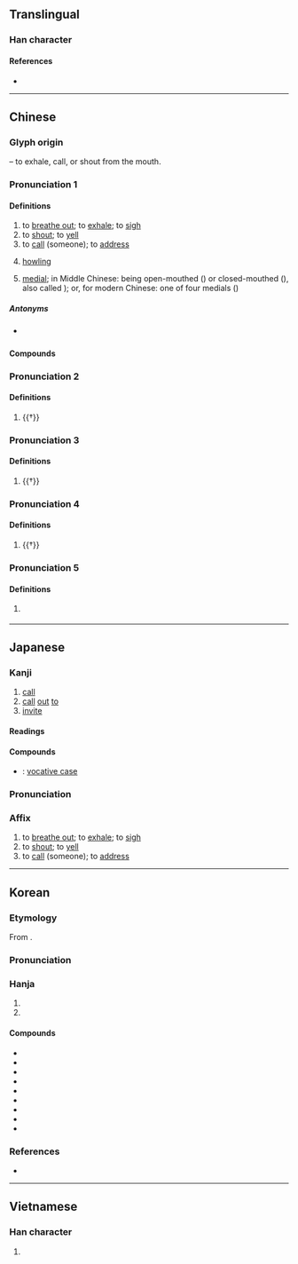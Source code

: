 {{also|呯|謼}}
{{character info}}
==Translingual==
{{stroke order|strokes=8}}

===Han character===
{{Han char|rn=30|rad=口|as=05|sn=8|four=62049|canj=RHFD|ids=⿰口乎}}

====References====
* {{Han ref|kx=0183.140|dkj=03471|dj=0402.140|hdz=10605.020|uh=547C|ud=21628|bh=A949|bd=43337}}

----

==Chinese==
{{zh-forms}}

===Glyph origin===
{{Han etym}}
{{Han compound|口|t1=mouth|乎|ls=psc|c1=s|c2=p}} – to exhale, call, or shout from the mouth.

===Pronunciation 1===
{{zh-pron
|m=hū
|c=fu1
|h=pfs=fû
|md=hù/kŭ
|md_note=hù - literary; kŭ - vernacular
|mn=ho͘/kho͘
|mn_note=ho͘ - literary; kho͘ - vernacular
|mn-t=hu1/u1/hou1/kou1
|w=1hu
|mc=y
|oc=y
|ma=Zh-hū.oga
|cat=v
}}

====Definitions====
{{zh-hanzi}}

# to [[breathe out]]; to [[exhale]]; to [[sigh]]
# to [[shout]]; to [[yell]]
# to [[call]] (someone); to [[address]]
# {{lb|zh|onomatopoeia|of [[wind]]}} [[howl]]ing
# {{lb|zh|Chinese phonetics}} [[medial]]; in Middle Chinese: being open-mouthed ({{zh-m|開口|tr=-}}) or closed-mouthed ({{zh-m|合口|tr=-}}), also called {{zh-m|開合|tr=-}}); or, for modern Chinese: one of four medials ({{zh-m|四呼|tr=-}})

=====Antonyms=====
* {{s|to breathe out}} {{zh-l|吸}}

====Compounds====
{{zh-der|呼叫|呼喊|呼號|呼吼|引類呼朋|嗚呼|傳呼|呼么喝六|喳呼|呼之欲出|前呼後應|呼噪|呼盧喝雉|呼吸器|呼噓|外呼吸|呼天搶地|呼呼大睡|呼奴使婢|八方呼應|呼喚|呼吸道|呼圖克圖|上呼吸道|呼搧|呼張喚李|同類相呼|一呼再諾|呼拉舞|一呼百應|呼哨|呼籲|愴天呼地|愴地呼天|呼吸運動|內呼吸|呼吸相通|呼三喝四|大聲疾呼|呼風喚雨|咋呼|喝六呼么|千呼萬喚|人工呼吸|嵩呼|呼嘯|大呼隆|山呼|呼嚕|呼兄喚弟|嗎呼|呼蘭河|呼應|呼家將|後擁前呼|呼盧|三呼萬歲|大呼小叫|呼吸器官|合口呼|呼蚩|呼拉圈|呼吸|呼呼|呼吸根|一命嗚呼|大呼過癮|大呼|一呼百諾|吹呼|呼吸作用|呼喝|呼名叫陣|呼紅叫六|四呼|嚾呼|嗚呼哀哉|喝雉呼盧|呼畢勒罕|呼牛呼馬|呼牛作馬|呼氣|呼朋引伴|呼救|呼庚呼癸|呼吸音|呼吸孔|呼吸吐納|呼叱|呼叫器|呼倫池|傳呼機|呼朋引類|前呼後擁|庚癸之呼|吆呼|呼聲|大呼小喊|呼吸系統|疾聲大呼|打呼嚕|疾呼|撮口呼|扯呼|打招呼|振臂高呼|直呼其名|招呼站|振臂一呼|搶地呼天|稱呼|登高一呼|有氧呼吸|於呼哀哉|深呼吸|打呼|歡呼雷動|瞎扎呼|搶呼|烏呼|招呼|熱呼呼|氣呼呼|歡呼|攘臂一呼|燕語鶯呼|見兔呼狗|高呼|讙呼|驚呼|韓市呼天|齊齒呼|鼓掌歡呼|麻麻呼呼|肺呼吸|語笑喧呼|順風而呼|蔫呼呼|謊喳呼|阿呼地獄|開口呼|邪呼|腹式呼吸|呼瑪|呼蘭|圖呼其|呼語|呼麥}}

===Pronunciation 2===
{{zh-pron
|m=xiāo
|cat=v
}}

====Definitions====
{{zh-hanzi}}

# {{†}} {{zh-alt-form|詨|to [[shout]]}}

===Pronunciation 3===
{{zh-pron
|m=xū
|cat=interj
}}

====Definitions====
{{zh-hanzi}}

# {{†}} {{zh-alt-form|吁|[[sigh]] {{gloss|expression of fatigue}}}}

===Pronunciation 4===
{{zh-pron
|m=hè
|cat=interj
}}

====Definitions====
{{zh-hanzi}}

# {{†}} {{n-g|Expression of anger.}}

===Pronunciation 5===
{{zh-pron
|m=xià
|cat=v
}}

====Definitions====
{{zh-hanzi}}

# {{zh-hg}} {{zh-alt-form|罅|[[crack]]; [[rift]]}}

{{zh-cat|Elementary}}

----

==Japanese==

===Kanji===
{{ja-kanji|grade=6|rs=口05}}

# [[call]]
# [[call]] [[out]] [[to]]
# [[invite]]

====Readings====
{{ja-readings
|goon=く
|kanon=こ
|kun=よ-ぶ
}}

====Compounds====
* {{ja-r|呼%格|こ%かく}}: [[vocative case]]

{{ja-kanjitab|こ|yomi=kanon}}

===Pronunciation===
{{ja-pron|こ|y=kanon}}

===Affix===
{{ja-pos|affix|こ}}

# to [[breathe out]]; to [[exhale]]; to [[sigh]]
# to [[shout]]; to [[yell]]
# to [[call]] (someone); to [[address]]

----

==Korean==

===Etymology===
From {{der|ko|ltc|-}} {{ltc-l|呼}}. {{hanja-hunmong|호|hwo|身體#상28B}}

===Pronunciation===
{{ko-hanja-pron|호}}

===Hanja===
{{ko-hanja-search}}
{{ko-hanja|부르다|부를|호}}

# {{hanja form of|호|to [[call]]; to [[shout]]}}
# {{hanja form of|호|to [[exhale]]; to [[breathe]] [[out]]}}

====Compounds====
{{der-top3|Compounds}}
* {{ko-l|호소|呼訴}}
* {{ko-l|호응|呼應}}
* {{ko-l|호칭|呼稱}}
* {{ko-l|호출|呼出}}
* {{ko-l|호명|呼名}}
* {{ko-l|환호|歡呼}}
* {{ko-l|환호성|歡呼聲}}
* {{ko-l|호흡|呼吸}}
* {{ko-l|호흡기|呼吸器}}
{{der-bottom}}

===References===
* {{R:hanjadoc|1159}}

----

==Vietnamese==

===Han character===
{{vi-readings|reading=hô, há, hao, hào|rs=口05}}

# {{rfdef|vi|sort=口05}}